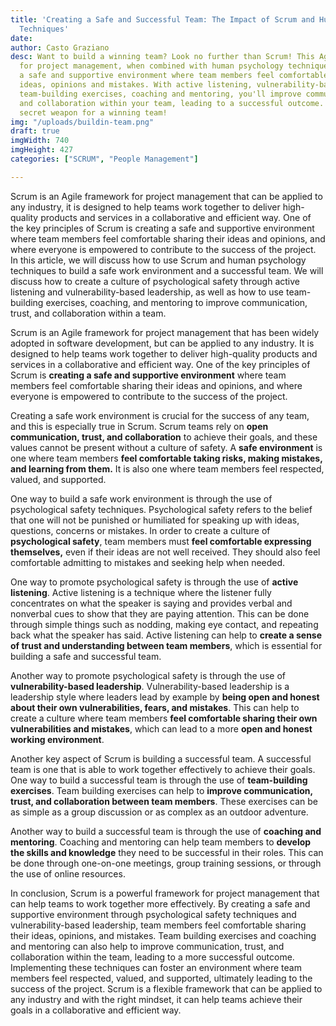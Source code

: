 ```yaml
---
title: 'Creating a Safe and Successful Team: The Impact of Scrum and Human Psychology
  Techniques'
date: 
author: Casto Graziano
desc: Want to build a winning team? Look no further than Scrum! This Agile framework
  for project management, when combined with human psychology techniques, can create
  a safe and supportive environment where team members feel comfortable sharing their
  ideas, opinions and mistakes. With active listening, vulnerability-based leadership,
  team-building exercises, coaching and mentoring, you'll improve communication, trust,
  and collaboration within your team, leading to a successful outcome. Scrum is your
  secret weapon for a winning team!
img: "/uploads/buildin-team.png"
draft: true
imgWidth: 740
imgHeight: 427
categories: ["SCRUM", "People Management"]

---
```

Scrum is an Agile framework for project management that can be applied to any industry, it is designed to help teams work together to deliver high-quality products and services in a collaborative and efficient way. One of the key principles of Scrum is creating a safe and supportive environment where team members feel comfortable sharing their ideas and opinions, and where everyone is empowered to contribute to the success of the project. In this article, we will discuss how to use Scrum and human psychology techniques to build a safe work environment and a successful team. We will discuss how to create a culture of psychological safety through active listening and vulnerability-based leadership, as well as how to use team-building exercises, coaching, and mentoring to improve communication, trust, and collaboration within a team.

Scrum is an Agile framework for project management that has been widely adopted in software development, but can be applied to any industry. It is designed to help teams work together to deliver high-quality products and services in a collaborative and efficient way. One of the key principles of Scrum is **creating a safe and supportive environment** where team members feel comfortable sharing their ideas and opinions, and where everyone is empowered to contribute to the success of the project.

Creating a safe work environment is crucial for the success of any team, and this is especially true in Scrum. Scrum teams rely on **open communication, trust, and collaboration** to achieve their goals, and these values cannot be present without a culture of safety. A **safe environment** is one where team members **feel comfortable taking risks, making mistakes, and learning from them.** It is also one where team members feel respected, valued, and supported.

One way to build a safe work environment is through the use of psychological safety techniques. Psychological safety refers to the belief that one will not be punished or humiliated for speaking up with ideas, questions, concerns or mistakes. In order to create a culture of **psychological safety**, team members must **feel comfortable expressing themselves,** even if their ideas are not well received. They should also feel comfortable admitting to mistakes and seeking help when needed.

One way to promote psychological safety is through the use of **active listening**. Active listening is a technique where the listener fully concentrates on what the speaker is saying and provides verbal and nonverbal cues to show that they are paying attention. This can be done through simple things such as nodding, making eye contact, and repeating back what the speaker has said. Active listening can help to **create a sense of trust and understanding between team members**, which is essential for building a safe and successful team.

Another way to promote psychological safety is through the use of **vulnerability-based leadership**. Vulnerability-based leadership is a leadership style where leaders lead by example by **being open and honest about their own vulnerabilities, fears, and mistakes**. This can help to create a culture where team members **feel comfortable sharing their own vulnerabilities and mistakes**, which can lead to a more **open and honest working environment**.

Another key aspect of Scrum is building a successful team. A successful team is one that is able to work together effectively to achieve their goals. One way to build a successful team is through the use of **team-building exercises**. Team building exercises can help to **improve communication, trust, and collaboration between team members**. These exercises can be as simple as a group discussion or as complex as an outdoor adventure.

Another way to build a successful team is through the use of **coaching and mentoring**. Coaching and mentoring can help team members to **develop the skills and knowledge** they need to be successful in their roles. This can be done through one-on-one meetings, group training sessions, or through the use of online resources.

In conclusion, Scrum is a powerful framework for project management that can help teams to work together more effectively. By creating a safe and supportive environment through psychological safety techniques and vulnerability-based leadership, team members feel comfortable sharing their ideas, opinions, and mistakes. Team building exercises and coaching and mentoring can also help to improve communication, trust, and collaboration within the team, leading to a more successful outcome. Implementing these techniques can foster an environment where team members feel respected, valued, and supported, ultimately leading to the success of the project. Scrum is a flexible framework that can be applied to any industry and with the right mindset, it can help teams achieve their goals in a collaborative and efficient way.